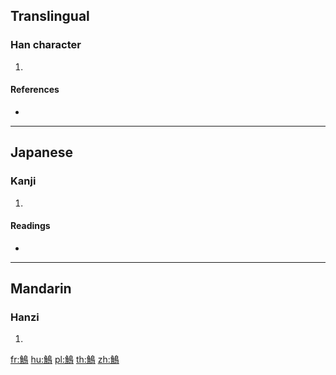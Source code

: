 {{character info/new}}
==Translingual==

===Han character===
{{Han char|rn=195|rad=魚|as=11|sn=22|four=|canj=NFHAF}}

# {{defn|Han|sort=魚11}}

====References====
* {{Han ref|kx=1500.010|dkj=47290|hdz=74658.020|uh=9DE0|ud=40416}}

----

==Japanese==

===Kanji===
{{ja-kanji|grade=|rs=魚11}}

# {{defn|lang=ja|sort=魚11}}

====Readings====
* {{ja-readings|on=[[ぎょ]] (gyo), [[ご]] (go)|kun=}}

----

==Mandarin==

===Hanzi===
{{cmn-hanzi|pin=[[yú]] ([[yu2]])|wg=yü<sup>2</sup>}}

# {{defn|lang=cmn|sort=魚11}}

[[fr:鷠]]
[[hu:鷠]]
[[pl:鷠]]
[[th:鷠]]
[[zh:鷠]]